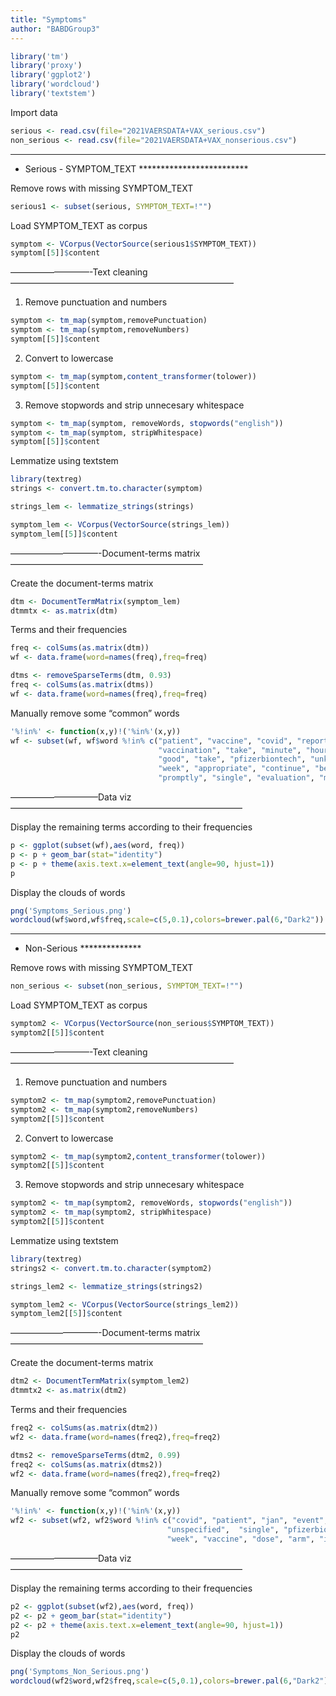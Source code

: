 ```yaml
---
title: "Symptoms"
author: "BABDGroup3"
---
```


```r
library('tm')
library('proxy')
library('ggplot2')
library('wordcloud')
library('textstem')
```

Import data
```r
serious <- read.csv(file="2021VAERSDATA+VAX_serious.csv") 
non_serious <- read.csv(file="2021VAERSDATA+VAX_nonserious.csv")
```

**************************
* Serious - SYMPTOM_TEXT *
**************************

Remove rows with missing SYMPTOM_TEXT
```r
serious1 <- subset(serious, SYMPTOM_TEXT=!"")
```

Load SYMPTOM_TEXT as corpus
```r
symptom <- VCorpus(VectorSource(serious1$SYMPTOM_TEXT)) 
symptom[[5]]$content
```

----------------------------Text cleaning-----------------------------------------------------------------------------

1) Remove punctuation and numbers
```r
symptom <- tm_map(symptom,removePunctuation)
symptom <- tm_map(symptom,removeNumbers)
symptom[[5]]$content
```

2) Convert to lowercase
```r
symptom <- tm_map(symptom,content_transformer(tolower))
symptom[[5]]$content
```

3) Remove stopwords and strip unnecesary whitespace
```r
symptom <- tm_map(symptom, removeWords, stopwords("english"))
symptom <- tm_map(symptom, stripWhitespace)
symptom[[5]]$content
```

Lemmatize using textstem
```r
library(textreg)
strings <- convert.tm.to.character(symptom)
```

```r
strings_lem <- lemmatize_strings(strings)
```

```r
symptom_lem <- VCorpus(VectorSource(strings_lem))
symptom_lem[[5]]$content
```

-------------------------------Document-terms matrix------------------------------------------------------------------

Create the document-terms matrix
```r
dtm <- DocumentTermMatrix(symptom_lem)
dtmmtx <- as.matrix(dtm)
```

Terms and their frequencies
```r
freq <- colSums(as.matrix(dtm)) 
wf <- data.frame(word=names(freq),freq=freq)
```

```r
dtms <- removeSparseTerms(dtm, 0.93)
freq <- colSums(as.matrix(dtms)) 
wf <- data.frame(word=names(freq),freq=freq)
```

Manually remove some "common" words
```r
'%!in%' <- function(x,y)!('%in%'(x,y))
wf <- subset(wf, wf$word %!in% c("patient", "vaccine", "covid", "report", "receive", "day", "dose", "event", "hospital",
                                 "vaccination", "take", "minute", "hour", "low", "appropriate", "room", "get", "feel",
                                 "good", "take", "pfizerbiontech", "unknown", "pfizer", "female", "notify", "product",
                                 "week", "appropriate", "continue", "begin", "start", "blood", "information", "result",
                                 "promptly", "single", "evaluation", "morning"))
```

------------------------------Data viz--------------------------------------------------------------------------------

Display the remaining terms according to their frequencies
```r
p <- ggplot(subset(wf),aes(word, freq))    
p <- p + geom_bar(stat="identity")   
p <- p + theme(axis.text.x=element_text(angle=90, hjust=1))   
p
```

Display the clouds of words
```r
png('Symptoms_Serious.png')
wordcloud(wf$word,wf$freq,scale=c(5,0.1),colors=brewer.pal(6,"Dark2")) 
```

***************
* Non-Serious *
***************

Remove rows with missing SYMPTOM_TEXT
```r
non_serious <- subset(non_serious, SYMPTOM_TEXT=!"")
```

Load SYMPTOM_TEXT as corpus
```r
symptom2 <- VCorpus(VectorSource(non_serious$SYMPTOM_TEXT)) 
symptom2[[5]]$content
```

----------------------------Text cleaning-----------------------------------------------------------------------------

1) Remove punctuation and numbers
```r
symptom2 <- tm_map(symptom2,removePunctuation)
symptom2 <- tm_map(symptom2,removeNumbers)
symptom2[[5]]$content
```

2) Convert to lowercase
```r
symptom2 <- tm_map(symptom2,content_transformer(tolower))
symptom2[[5]]$content
```

3) Remove stopwords and strip unnecesary whitespace
```r
symptom2 <- tm_map(symptom2, removeWords, stopwords("english"))
symptom2 <- tm_map(symptom2, stripWhitespace)
symptom2[[5]]$content
```

Lemmatize using textstem
```r
library(textreg)
strings2 <- convert.tm.to.character(symptom2)
```

```r
strings_lem2 <- lemmatize_strings(strings2)
```

```r
symptom_lem2 <- VCorpus(VectorSource(strings_lem2))
symptom_lem2[[5]]$content
```

-------------------------------Document-terms matrix------------------------------------------------------------------

Create the document-terms matrix
```r
dtm2 <- DocumentTermMatrix(symptom_lem2)
dtmmtx2 <- as.matrix(dtm2)
```

Terms and their frequencies
```r
freq2 <- colSums(as.matrix(dtm2)) 
wf2 <- data.frame(word=names(freq2),freq=freq2)
```

```r
dtms2 <- removeSparseTerms(dtm2, 0.99)
freq2 <- colSums(as.matrix(dtms2)) 
wf2 <- data.frame(word=names(freq2),freq=freq2)
```

Manually remove some "common" words
```r
'%!in%' <- function(x,y)!('%in%'(x,y))
wf2 <- subset(wf2, wf2$word %!in% c("covid", "patient", "jan", "event", "day", "feel", "include", "start", "unknown",
                                   "unspecified",  "single", "pfizerbiontech", "report", "outcome", "minute",
                                   "week", "vaccine", "dose", "arm", "injection", "receive", "leave"))
```

------------------------------Data viz--------------------------------------------------------------------------------

Display the remaining terms according to their frequencies
```r
p2 <- ggplot(subset(wf2),aes(word, freq))    
p2 <- p2 + geom_bar(stat="identity")   
p2 <- p2 + theme(axis.text.x=element_text(angle=90, hjust=1))   
p2
```

Display the clouds of words
```r
png('Symptoms_Non_Serious.png')
wordcloud(wf2$word,wf2$freq,scale=c(5,0.1),colors=brewer.pal(6,"Dark2")) 
```




























































